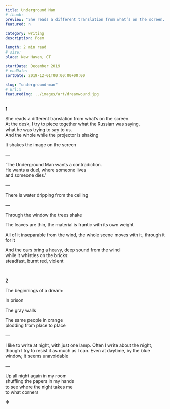```yaml
---
title: Underground Man
# thumb:
preview: "She reads a different translation from what’s on the screen. / At the desk, I try to piece together what the Russian was saying, / what he was trying to say to us. // And the whole while the projector is shaking /// It shakes the image on the screen"
featured: n

category: writing
description: Poem

length: 2 min read
# size:
place: New Haven, CT

startDate: December 2019
# endDate:
sortDate: 2019-12-01T00:00:00+00:00

slug: "underground-man"
# url:x
featuredImg: ../images/art/dreamwound.jpg
---
```


**1**

She reads a different translation from what’s on the screen.<br/>
At the desk, I try to piece together what the Russian was saying,<br/>
what he was trying to say to us.<br/>
And the whole while the projector is shaking

It shakes the image on the screen

—

‘The Underground Man wants a contradiction.<br/>
He wants a duel, where someone lives<br/>
and someone dies.’

—

There is water dripping from the ceiling

—

Through the window the trees shake

The leaves are thin, the material is frantic with its own weight

All of it inseparable from the wind, the whole scene
moves with it, through it<br/>
for it

And the cars bring a heavy, deep sound from the wind<br/>
while it whistles on the bricks:<br/>
steadfast, burnt red, violent

<br />

**2**

The beginnings of a dream:

In prison

The gray walls

The same people in orange<br/>
plodding from place to place

—

I like to write at night, with just one lamp. Often I write about the night, though I try to resist it as much as I can. Even at daytime, by the blue window, it seems unavoidable

—

Up all night again in my room<br/>
shuffling the papers in my hands<br/>
to see where the night takes me<br/>
to what corners

✤
